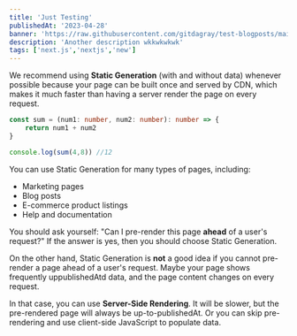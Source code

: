 ```yaml
---
title: 'Just Testing'
publishedAt: '2023-04-28'
banner: 'https://raw.githubusercontent.com/gitdagray/test-blogposts/main/images/NextLevel1.png'
description: 'Another description wkkwkwkwk'
tags: ['next.js','nextjs','new']
---
```


We recommend using **Static Generation** (with and without data) whenever possible because your page can be built once and served by CDN, which makes it much faster than having a server render the page on every request.

```ts
const sum = (num1: number, num2: number): number => {
    return num1 + num2
}

console.log(sum(4,8)) //12
```

You can use Static Generation for many types of pages, including:

- Marketing pages
- Blog posts
- E-commerce product listings
- Help and documentation

You should ask yourself: "Can I pre-render this page **ahead** of a user's request?" If the answer is yes, then you should choose Static Generation.

On the other hand, Static Generation is **not** a good idea if you cannot pre-render a page ahead of a user's request. Maybe your page shows frequently uppublishedAtd data, and the page content changes on every request.

In that case, you can use **Server-Side Rendering**. It will be slower, but the pre-rendered page will always be up-to-publishedAt. Or you can skip pre-rendering and use client-side JavaScript to populate data.